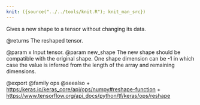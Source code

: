 ```yaml
---
knit: ({source("../../tools/knit.R"); knit_man_src})
---
```

Gives a new shape to a tensor without changing its data.

@returns
    The reshaped tensor.

@param x Input tensor.
@param new_shape The new shape should be compatible with the original shape.
    One shape dimension can be -1 in which case the value is
    inferred from the length of the array and remaining dimensions.

@export
@family ops
@seealso
+ <https:/keras.io/keras_core/api/ops/numpy#reshape-function>
+ <https://www.tensorflow.org/api_docs/python/tf/keras/ops/reshape>

